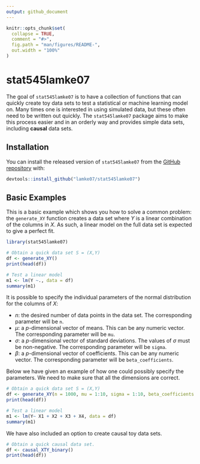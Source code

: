 ```yaml
---
output: github_document
---
```


<!-- README.md is generated from README.Rmd. Please edit that file -->

```r
knitr::opts_chunk$set(
  collapse = TRUE,
  comment = "#>",
  fig.path = "man/figures/README-",
  out.width = "100%"
)
```

# stat545lamke07

<!-- badges: start -->
<!-- badges: end -->

The goal of `stat545lamke07` is to have a collection of functions that can 
quickly create toy data sets to test a statistical or machine learning
model on. Many times one is interested in using simulated data, but these
often need to be written out quickly. The `stat545lamke07` package
aims to make this process easier and in an orderly way and provides simple data sets,
including **causal** data sets.

## Installation

You can install the released version of `stat545lamke07` from the 
[GitHub repository](https://github.com/lamke07/stat545lamke07)
with:

``` r
devtools::install_github("lamke07/stat545lamke07")
```

## Basic Examples

This is a basic example which shows you how to solve a common problem: the `generate_XY` function
creates a data set where $Y$ is a linear combination of the columns in $X$.
As such, a linear model on the full data set is expected to give a perfect fit.

```r
library(stat545lamke07)

# Obtain a quick data set S = (X,Y)
df <- generate_XY()
print(head(df))

# Test a linear model
m1 <- lm(Y ~., data = df)
summary(m1)
```

It is possible to specify the individual parameters of the normal distribution for the columns of $X$:

* $n$: the desired number of data points in the data set. The corresponding parameter will be `n`.
* $\mu$: a $p$-dimensional vector of means. This can be any numeric vector. The corresponding parameter will be `mu`.
* $\sigma$: a $p$-dimensional vector of standard deviations. The values of $\sigma$ must be non-negative. The corresponding parameter will be `sigma`.
* $\beta$: a $p$-dimensional vector of coefficients. This can be any numeric vector. The corresponding parameter will be `beta_coefficients`.

Below we have given an example of how one could possibly specify the parameters. We need to make sure that all the dimensions are correct.

```r
# Obtain a quick data set S = (X,Y)
df <- generate_XY(n = 1000, mu = 1:10, sigma = 1:10, beta_coefficients = 1:10)
print(head(df))

# Test a linear model
m1 <- lm(Y~ X1 + X2 + X3 + X4, data = df)
summary(m1)
```

We have also included an option to create causal toy data sets.

```r
# Obtain a quick causal data set.
df <- causal_XTY_binary()
print(head(df))
```
